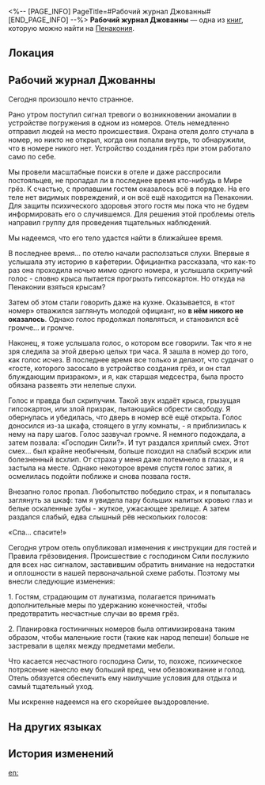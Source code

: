 <%-- [PAGE_INFO]
PageTitle=#Рабочий журнал Джованны#
[END_PAGE_INFO] --%>
{{Дополнить}}
{{Книга Инфобокс
|id           = 291
|partIds      = 190544
|Название     = 
|Изображение  = Предмет Книга Пенакония.png
|Мир          = Пенакония
|Томов        = 1
|Автор        = <!--нужно добавить-->
|Описание     = Рабочий журнал Джованны, старшей медсестры отеля, в котором описывается несчастный случай, произошедший с одним из постояльцев во время грёз.
|Том1         = {{tx}}
|Источник1    = {{tx|Отсутствует источник}}
|Персонажи    = 
|Фракции      = 
}}
'''Рабочий журнал Джованны''' — одна из [[Книги|книг]], которую можно найти на [[Пенакония]].

==Локация==
{{Отметка карты|<!--название карты-->|<!--id отметки-->}}

==Рабочий журнал Джованны==
{{Размер|28|'''23.X'''}}

Сегодня произошло нечто странное.

Рано утром поступил сигнал тревоги о возникновении аномалии в устройстве погружения в одном из номеров. Отель немедленно отправил людей на место происшествия. Охрана отеля долго стучала в номер, но никто не открыл, когда они попали внутрь, то обнаружили, что в номере никого нет. Устройство создания грёз при этом работало само по себе.

Мы провели масштабные поиски в отеле и даже расспросили постояльцев, не пропадал ли в последнее время кто-нибудь в Мире грёз. К счастью, с пропавшим гостем оказалось всё в порядке. На его теле нет видимых повреждений, и он всё ещё находится на Пенаконии. Для защиты психического здоровья этого гостя мы пока что не будем информировать его о случившемся. Для решения этой проблемы отель направил группу для проведения тщательных наблюдений.

Мы надеемся, что его тело удастся найти в ближайшее время.

{{Размер|28|'''25.X'''}}

В последнее время... по отелю начали расползаться слухи. Впервые я услышала эту историю в кафетерии. Официантка рассказала, что как-то раз она проходила ночью мимо одного номера, и услышала скрипучий голос - словно крыса пытается прогрызть гипсокартон. Но откуда на Пенаконии взяться крысам?

Затем об этом стали говорить даже на кухне. Оказывается, в «тот номер» отважился заглянуть молодой официант, но '''в нём никого не оказалось'''. Однако голос продолжал появляться, и становился всё громче... и громче.

{{Размер|28|'''26.X'''}}

Наконец, я тоже услышала голос, о котором все говорили. Так что я не зря следила за этой дверью целых три часа. Я зашла в номер до того, как голос исчез. В последнее время все только и делают, что судачат о «госте, которого засосало в устройство создания грёз, и он стал блуждающим призраком», и я, как старшая медсестра, была просто обязана развеять эти нелепые слухи.

Голос и правда был скрипучим. Такой звук издаёт крыса, грызущая гипсокартон, или злой призрак, пытающийся обрести свободу. Я обернулась и убедилась, что дверь в номер всё ещё открыта. Голос доносился из-за шкафа, стоящего в углу комнаты, - я приблизилась к нему на пару шагов. Голос зазвучал громче. Я немного подождала, а затем позвала: «Господин Сили?». И тут раздался хриплый смех. Этот смех... был крайне необычным, больше походил на слабый вскрик или болезненный всхлип. От страха у меня даже потемнело в глазах, и я застыла на месте. Однако некоторое время спустя голос затих, я осмелилась подойти поближе и снова позвала гостя.

Внезапно голос пропал. Любопытство победило страх, и я попыталась заглянуть за шкаф: там я увидела пару больших налитых кровью глаз и белые оскаленные зубы - жуткое, ужасающее зрелище. А затем раздался слабый, едва слышный рёв нескольких голосов:

«Спа... спасите!»

{{Размер|28|'''28.X'''}}

Сегодня утром отель опубликовал изменения к инструкции для гостей и Правила грёзовидения. Происшествие с господином Сили послужило для всех нас сигналом, заставившим обратить внимание на недостатки и оплошности в нашей первоначальной схеме работы. Поэтому мы внесли следующие изменения:

1. Гостям, страдающим от лунатизма, полагается принимать дополнительные меры по удержанию конечностей, чтобы предотвратить несчастные случаи во время грёз.

2. Планировка гостиничных номеров была оптимизирована таким образом, чтобы маленькие гости (такие как народ пепеши) больше не застревали в щелях между предметами мебели.

Что касается несчастного господина Сили, то, похоже, психическое потрясение нанесло ему больший вред, чем обезвоживание и голод. Отель обязуется обеспечить ему наилучшие условия для отдыха и самый тщательный уход.

Мы искренне надеемся на его скорейшее выздоровление.

==На других языках==
{{На других языках
|en   = Giovanna's Work Diary
|zhs  = 乔凡娜的工作日记
|zht  = 喬凡娜的工作日記
|ja   = ジョヴァンナの業務日誌
|ko   = 지오반나의 작업 일지
|es   = Diario de trabajo de Giovanna
|fr   = Journal de travail de Giovanna
|ru   = Рабочий журнал Джованны
|th   = บันทึกการทำงานของ Giovanna
|vi   = Nhật Ký Làm Việc Của Giovanna
|de   = Giovannas Arbeitstagebuch
|id   = Catatan Kerja Giovanna
|pt   = Diário de Trabalho de Giovanna
}}

==История изменений==
{{История изменений|3.5}}

[[en:]]